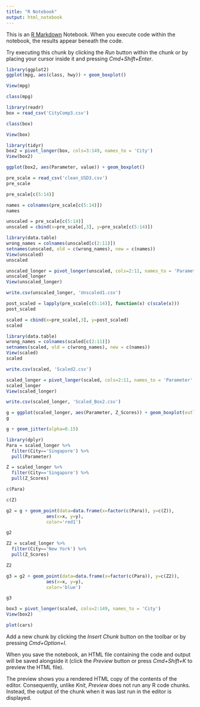 ```yaml
---
title: "R Notebook"
output: html_notebook
---
```


This is an [R Markdown](http://rmarkdown.rstudio.com) Notebook. When you execute code within the notebook, the results appear beneath the code. 

Try executing this chunk by clicking the *Run* button within the chunk or by placing your cursor inside it and pressing *Cmd+Shift+Enter*. 

```r
library(ggplot2)
ggplot(mpg, aes(class, hwy)) + geom_boxplot()
```

```r
View(mpg)
```

```r
class(mpg)
```


```r
library(readr)
box = read_csv('CityComp3.csv')

```

```r
class(box)
```

```r
View(box)
```

```r
library(tidyr)
box2 = pivot_longer(box, cols=3:149, names_to = 'City')
View(box2)
```

```r
ggplot(box2, aes(Parameter, value)) + geom_boxplot()
```

```r
pre_scale = read_csv('clean_USD3.csv')
pre_scale
```

```r
pre_scale[c(5:14)]
```

```r
names = colnames(pre_scale[c(5:14)])
names
```

```r
unscaled = pre_scale[c(5:14)]
unscaled = cbind(x=pre_scale[,3], y=pre_scale[c(5:14)])

library(data.table)
wrong_names = colnames(unscaled[c(2:11)])
setnames(unscaled, old = c(wrong_names), new = c(names))
View(unscaled)
unscaled

unscaled_longer = pivot_longer(unscaled, cols=2:11, names_to = 'Parameter', values_to = "Unscaled_Values")
unscaled_longer
View(unscaled_longer)

write.csv(unscaled_longer, 'Unscaled1.csv')
```





```r
post_scaled = lapply(pre_scale[c(5:14)], function(x) c(scale(x)))
post_scaled
```

```r
scaled = cbind(x=pre_scale[,3], y=post_scaled)
scaled
```

```r
library(data.table)
wrong_names = colnames(scaled[c(2:11)])
setnames(scaled, old = c(wrong_names), new = c(names))
View(scaled)
scaled
```

```r
write.csv(scaled, 'Scaled2.csv')
```



```r
scaled_longer = pivot_longer(scaled, cols=2:11, names_to = 'Parameter', values_to = "Z_Scores")
scaled_longer
View(scaled_longer)

```

```r
write.csv(scaled_longer, 'Scaled_Box2.csv')
```


```r
g = ggplot(scaled_longer, aes(Parameter, Z_Scores)) + geom_boxplot(outlier.color = 'black', outlier.shape = 1)
g
```

```r
g + geom_jitter(alpha=0.15)
```

```r
library(dplyr)
Para = scaled_longer %>%
  filter(City=='Singapore') %>%
  pull(Parameter)
```

```r
Z = scaled_longer %>%
  filter(City=='Singapore') %>%
  pull(Z_Scores)
```

```r
c(Para)
```

```r
c(Z)
```

```r
g2 = g + geom_point(data=data.frame(x=factor(c(Para)), y=c(Z)),
               aes(x=x, y=y),
               color='red1')

g2
```

```r
Z2 = scaled_longer %>%
  filter(City=='New York') %>%
  pull(Z_Scores)

Z2
```

```r
g3 = g2 + geom_point(data=data.frame(x=factor(c(Para)), y=c(Z2)),
               aes(x=x, y=y),
               color='blue')

g3
```



```r
box3 = pivot_longer(scaled, cols=2:149, names_to = 'City')
View(box2)
```






```r
plot(cars)
```

Add a new chunk by clicking the *Insert Chunk* button on the toolbar or by pressing *Cmd+Option+I*.

When you save the notebook, an HTML file containing the code and output will be saved alongside it (click the *Preview* button or press *Cmd+Shift+K* to preview the HTML file). 

The preview shows you a rendered HTML copy of the contents of the editor. Consequently, unlike *Knit*, *Preview* does not run any R code chunks. Instead, the output of the chunk when it was last run in the editor is displayed.


